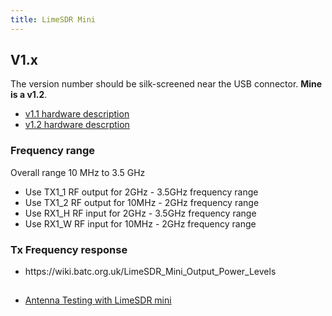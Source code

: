 ```yaml
---
title: LimeSDR Mini
---
```


## V1.x

The version number should be silk-screened near the USB connector. **Mine is a v1.2**.

- [v1.1 hardware description](https://wiki.myriadrf.org/LimeSDR-Mini_v1.1_hardware_description)
- [v1.2 hardware descrption](https://wiki.myriadrf.org/LimeSDR-Mini_v1.2_hardware_description)

### Frequency range

Overall range 10 MHz to 3.5 GHz

- Use TX1_1 RF output for 2GHz - 3.5GHz frequency range
- Use TX1_2 RF output for 10MHz - 2GHz frequency range
- Use RX1_H RF input for 2GHz - 3.5GHz frequency range
- Use RX1_W RF input for 10MHz - 2GHz frequency range


### Tx Frequency response

- https://wiki.batc.org.uk/LimeSDR_Mini_Output_Power_Levels


## 

- [Antenna Testing with LimeSDR mini](https://medium.com/home-wireless/testing-antennas-with-the-limesdr-mini-98b59b99c8b9)
